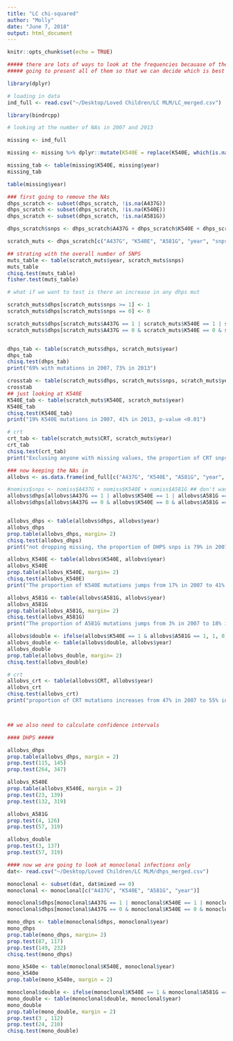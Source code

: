 ```yaml
---
title: "LC chi-squared"
author: "Molly"
date: "June 7, 2018"
output: html_document
---
```


```r
knitr::opts_chunk$set(echo = TRUE)
```

```r
##### there are lots of ways to look at the frequencies becauase of the NA's 
##### going to present all of them so that we can decide which is best 

library(dplyr)

# loading in data 
ind_full <- read.csv("~/Desktop/Loved Children/LC MLM/LC_merged.csv")

library(bindrcpp)
```

```r
# looking at the number of NAs in 2007 and 2013

missing <- ind_full

missing <- missing %>% dplyr::mutate(K540E = replace(K540E, which(is.na(K540E)), 3))

missing_tab <- table(missing$K540E, missing$year)
missing_tab

table(missing$year)

```

```r


### first going to remove the NAs 
dhps_scratch <- subset(dhps_scratch, !is.na(A437G))
dhps_scratch <- subset(dhps_scratch, !is.na(K540E))
dhps_scratch <- subset(dhps_scratch, !is.na(A581G))

dhps_scratch$snps <- dhps_scratch$A437G + dhps_scratch$K540E + dhps_scratch$A581G

scratch_muts <- dhps_scratch[c("A437G", "K540E", "A581G", "year", "snps", "CRT")]

## strating with the overall number of SNPS 
muts_table <- table(scratch_muts$year, scratch_muts$snps)
muts_table
chisq.test(muts_table)
fisher.test(muts_table) 

# what if we want to test is there an increase in any dhps mut 

scratch_muts$dhps[scratch_muts$snps >= 1] <- 1
scratch_muts$dhps[scratch_muts$snps == 0] <- 0

scratch_muts$dhps[scratch_muts$A437G == 1 | scratch_muts$K540E == 1 | scratch_muts$A581G == 1] <-1
scratch_muts$dhps[scratch_muts$A437G == 0 & scratch_muts$K540E == 0 & scratch_muts$A581G == 0] <-0


dhps_tab <- table(scratch_muts$dhps, scratch_muts$year)
dhps_tab
chisq.test(dhps_tab)
print("69% with mutations in 2007, 73% in 2013")

crosstab <- table(scratch_muts$dhps, scratch_muts$snps, scratch_muts$year)
crosstab
## just looking at K540E 
K540E_tab <- table(scratch_muts$K540E, scratch_muts$year)
K540E_tab
chisq.test(K540E_tab)
print("19% K540E mutations in 2007, 41% in 2013, p-value <0.01")

# crt 
crt_tab <- table(scratch_muts$CRT, scratch_muts$year)
crt_tab
chisq.test(crt_tab)
print("Exclusing anyone with missing values, the proportion of CRT snps increases from 50% in 2007 to 55% in 2013, a non-significant increase (p = 0.65")
```

```r
### now keeping the NAs in 
allobvs <- as.data.frame(ind_full[c("A437G", "K540E", "A581G", "year", "CRT", "barcode")])

#nomiss$snps <- nomiss$A437G + nomiss$K540E + nomiss$A581G ## don't want to use this beacuse it creates NAs 
allobvs$dhps[allobvs$A437G == 1 | allobvs$K540E == 1 | allobvs$A581G == 1] <-1
allobvs$dhps[allobvs$A437G == 0 & allobvs$K540E == 0 & allobvs$A581G == 0] <-0


allobvs_dhps <- table(allobvs$dhps, allobvs$year)
allobvs_dhps
prop.table(allobvs_dhps, margin= 2)
chisq.test(allobvs_dhps)
print("not dropping missing, the proportion of DHPS snps is 79% in 2007 and 76% in 2013")

allobvs_K540E <- table(allobvs$K540E, allobvs$year)
allobvs_K540E
prop.table(allobvs_K540E, margin= 2)
chisq.test(allobvs_K540E)
print("The proportion of K540E mutations jumps from 17% in 2007 to 41% in 2013, p-value <<0.01")

allobvs_A581G <- table(allobvs$A581G, allobvs$year)
allobvs_A581G
prop.table(allobvs_A581G, margin= 2)
chisq.test(allobvs_A581G)
print("The proportion of A581G mutations jumps from 3% in 2007 to 18% in 2013, p-value <<0.01")

allobvs$double <- ifelse(allobvs$K540E == 1 & allobvs$A581G == 1, 1, 0)
allobvs_double <- table(allobvs$double, allobvs$year)
allobvs_double
prop.table(allobvs_double, margin= 2)
chisq.test(allobvs_double)

# crt 
allobvs_crt <- table(allobvs$CRT, allobvs$year)
allobvs_crt
chisq.test(allobvs_crt)
print("proportion of CRT mutations increases from 47% in 2007 to 55% in 2013. This is a non-significant increase (p=0.26")




```


```r
## we also need to calculate confidence intervals 

#### DHPS ##### 

allobvs_dhps
prop.table(allobvs_dhps, margin = 2)
prop.test(115, 145)
prop.test(264, 347)

allobvs_K540E
prop.table(allobvs_K540E, margin = 2)
prop.test(23, 139)
prop.test(132, 319)

allobvs_A581G
prop.test(4, 126)
prop.test(57, 319)

allobvs_double
prop.test(3, 137)
prop.test(57, 319)
```

```r
#### now we are going to look at monoclonal infections only 
dat<- read.csv("~/Desktop/Loved Children/LC MLM/dhps_merged.csv")

monoclonal <- subset(dat, dat$mixed == 0)
monoclonal <- monoclonal[c("A437G", "K540E", "A581G", "year")]

monoclonal$dhps[monoclonal$A437G == 1 | monoclonal$K540E == 1 | monoclonal$A581G == 1] <-1
monoclonal$dhps[monoclonal$A437G == 0 & monoclonal$K540E == 0 & monoclonal$A581G == 0] <-0

mono_dhps <- table(monoclonal$dhps, monoclonal$year)
mono_dhps
prop.table(mono_dhps, margin= 2)
prop.test(87, 117)
prop.test(149, 232)
chisq.test(mono_dhps)

mono_k540e <- table(monoclonal$K540E, monoclonal$year)
mono_k540e
prop.table(mono_k540e, margin = 2)

monoclonal$double <- ifelse(monoclonal$K540E == 1 & monoclonal$A581G == 1, 1, 0)
mono_double <- table(monoclonal$double, monoclonal$year)
mono_double
prop.table(mono_double, margin = 2)
prop.test(3 , 112)
prop.test(24, 210)
chisq.test(mono_double)

```




